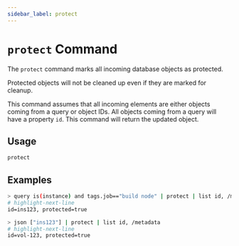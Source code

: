 ```yaml
---
sidebar_label: protect
---
```


# `protect` Command

The `protect` command marks all incoming database objects as protected.

Protected objects will not be cleaned up even if they are marked for cleanup.

This command assumes that all incoming elements are either objects coming from a query or object IDs. All objects coming from a query will have a property `id`. This command will return the updated object.

## Usage

```bash
protect
```

## Examples

```bash title="Query for and protect instances that are tagged with 'build node'"
> query is(instance) and tags.job=="build node" | protect | list id, /metadata
# highlight-next-line
​id=ins123, protected=true
```

```bash title="Protect a list of specific resources"
> json ["ins123"] | protect | list id, /metadata
# highlight-next-line
​id=vol-123, protected=true
```

